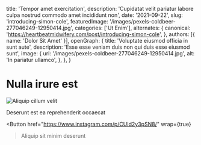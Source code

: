   title: 'Tempor amet exercitation',
  description: 'Cupidatat velit pariatur labore culpa nostrud commodo amet incididunt non',
  date: '2021-09-22',
  slug: 'introducing-simon-cole',
  featuredImage: '/images/pexels-coldbeer-277046249-12950414.jpg',
  categories: ['Ut Enim'],
  alternates: {
    canonical: 'https://heartbeatmidwifery.com/post/introducing-simon-cole',
  },
  authors: [{ name: 'Dolor Sit Amet' }],
  openGraph: {
    title: 'Voluptate eiusmod officia in sunt aute',
    description: 'Esse esse veniam duis non qui duis esse eiusmod sunt',
    image: {
      url: '/images/pexels-coldbeer-277046249-12950414.jpg',
      alt: 'In pariatur ullamco',
    },
  },
}


# Nulla irure est

<Image
  src="/images/pexels-pixelcop-3173103.jpg"
  size="large"
  wrap={true}
  alt="Aliquip cillum velit"
/>

Deserunt est ea reprehenderit occaecat

<Button
  href="https://www.instagram.com/p/CUId2y3pSN8/"
  wrap={true}
>Aliquip sit minim deserunt</Button>
